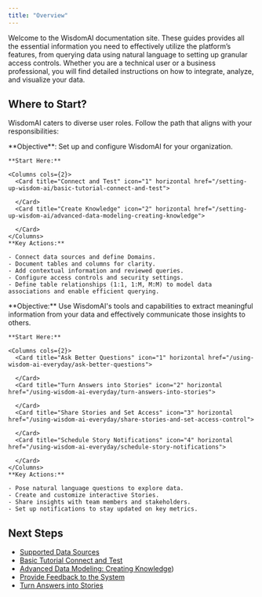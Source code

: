 ```yaml
---
title: "Overview"
---
```


Welcome to the WisdomAI documentation site. These guides provides all the essential information you need to effectively utilize the platform’s features, from querying data using natural language to setting up granular access controls. Whether you are a technical user or a business professional, you will find detailed instructions on how to integrate, analyze, and visualize your data.

## Where to Start?

WisdomAI caters to diverse user roles. Follow the path that aligns with your responsibilities:

<Tabs>
  <Tab title="Admins (Data Administrators)">
    **Objective**: Set up and configure WisdomAI for your organization.

    **Start Here:**

    <Columns cols={2}>
      <Card title="Connect and Test" icon="1" horizontal href="/setting-up-wisdom-ai/basic-tutorial-connect-and-test">
        
      </Card>
      <Card title="Create Knowledge" icon="2" horizontal href="/setting-up-wisdom-ai/advanced-data-modeling-creating-knowledge">
        
      </Card>
    </Columns>
    **Key Actions:**

    - Connect data sources and define Domains.
    - Document tables and columns for clarity.
    - Add contextual information and reviewed queries.
    - Configure access controls and security settings.
    - Define table relationships (1:1, 1:M, M:M) to model data associations and enable efficient querying.
  </Tab>
  <Tab title="Explorers (Business Users)">
    **Objective:** Use WisdomAI's tools and capabilities to extract meaningful information from your data and effectively communicate those insights to others.

    **Start Here:**

    <Columns cols={2}>
      <Card title="Ask Better Questions" icon="1" horizontal href="/using-wisdom-ai-everyday/ask-better-questions">
        
      </Card>
      <Card title="Turn Answers into Stories" icon="2" horizontal href="/using-wisdom-ai-everyday/turn-answers-into-stories">
        
      </Card>
      <Card title="Share Stories and Set Access" icon="3" horizontal href="/using-wisdom-ai-everyday/share-stories-and-set-access-control">
        
      </Card>
      <Card title="Schedule Story Notifications" icon="4" horizontal href="/using-wisdom-ai-everyday/schedule-story-notifications">
        
      </Card>
    </Columns>
    **Key Actions:**

    - Pose natural language questions to explore data.
    - Create and customize interactive Stories.
    - Share insights with team members and stakeholders.
    - Set up notifications to stay updated on key metrics.
  </Tab>
</Tabs>

## Next Steps

- [Supported Data Sources](/getting-started/connect-data-sources/supported-data-sources)
- [Basic Tutorial Connect and Test](/setting-up-wisdom-ai/basic-tutorial-connect-and-test)
- [Advanced Data Modeling: Creating Knowledge](/setting-up-wisdom-ai/advanced-data-modeling-creating-knowledge))
- [Provide Feedback to the System](/setting-up-wisdom-ai/feedback-mechanisms/provide-feedback-to-the-system)
- [Turn Answers into Stories](/using-wisdom-ai-everyday/turn-answers-into-stories)